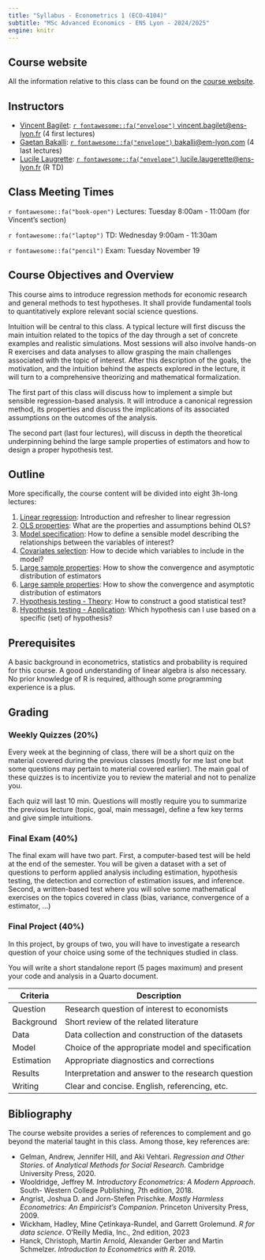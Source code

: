 ```yaml
---
title: "Syllabus - Econometrics 1 (ECO-4104)"
subtitle: "MSc Advanced Economics - ENS Lyon - 2024/2025"
engine: knitr
---
```


## Course website

All the information relative to this class can be found on the [course website]().

## Instructors

-   [Vincent Bagilet](https://vincentbagilet.github.io/): [`r fontawesome::fa("envelope")` vincent.bagilet\@ens-lyon.fr](mailto:vincent.bagilet@ens-lyon.fr){.email} (4 first lectures)
-   [Gaetan Bakalli](https://gaetanbakalli.com/): [`r fontawesome::fa("envelope")` bakalli\@em-lyon.com](mailto:bakalli@em-lyon.com){.email} (4 last lectures)
-   [Lucile Laugrette](https://sites.google.com/view/lucilelaugerette/home): [`r fontawesome::fa("envelope")` lucile.laugerette\@ens-lyon.fr](mailto:lucile.laugerette@ens-lyon.fr){.email} (R TD)

## Class Meeting Times

`r fontawesome::fa("book-open")` Lectures: Tuesday 8:00am - 11:00am (for Vincent's section)

`r fontawesome::fa("laptop")` TD: Wednesday 9:00am - 11:30am

`r fontawesome::fa("pencil")` Exam: Tuesday November 19

## Course Objectives and Overview

This course aims to introduce regression methods for economic research and general methods to test hypotheses. It shall provide fundamental tools to quantitatively explore relevant social science questions.

Intuition will be central to this class. A typical lecture will first discuss the main intuition related to the topics of the day through a set of concrete examples and realistic simulations. Most sessions will also involve hands-on R exercises and data analyses to allow grasping the main challenges associated with the topic of interest. After this description of the goals, the motivation, and the intuition behind the aspects explored in the lecture, it will turn to a comprehensive theorizing and mathematical formalization.

The first part of this class will discuss how to implement a simple but sensible regression-based analysis. It will introduce a canonical regression method, its properties and discuss the implications of its associated assumptions on the outcomes of the analysis.

The second part (last four lectures), will discuss in depth the theoretical underpinning behind the large sample properties of estimators and how to design a proper hypothesis test.

## Outline

More specifically, the course content will be divided into eight 3h-long lectures:

1.  [Linear regression](lect/lect_1_linear_regression.qmd): Introduction and refresher to linear regression
2.  [OLS properties](lect/lect_2_ols_properties.qmd): What are the properties and assumptions behind OLS?
3.  [Model specification](lect/lect_3_specification.qmd): How to define a sensible model describing the relationships between the variables of interest?
4.  [Covariates selection](lect/lect_4_selection.qmd): How to decide which variables to include in the model?
5.   [Large sample properties](lect/lect_5_6.qmd): How to show the convergence and asymptotic distribution of estimators
6.  [Large sample properties](lect/lect_5_6.qmd): How to show the convergence and asymptotic distribution of estimators
7.  [Hypothesis testing - Theory](lect/lect_7.qmd): How to construct a good statistical test?
8.  [Hypothesis testing - Application](8_test_app.qmd): Which hypothesis can I use based on a specific (set) of hypothesis?

## Prerequisites

A basic background in econometrics, statistics and probability is required for this course. A good understanding of linear algebra is also necessary. No prior knowledge of R is required, although some programming experience is a plus.

## Grading

### Weekly Quizzes (20%)

Every week at the beginning of class, there will be a short quiz on the material covered during the previous classes (mostly for me last one but some questions may pertain to material covered earlier). The main goal of these quizzes is to incentivize you to review the material and not to penalize you.

Each quiz will last 10 min. Questions will mostly require you to summarize the previous lecture (topic, goal, main message), define a few key terms and give simple intuitions.

### Final Exam (40%)

The final exam will have two part. First, a computer-based test will be held at the end of the semester. You will be given a dataset with a set of questions to perform applied analysis including estimation, hypothesis testing, the detection and correction of estimation issues, and inference. Second, a written-based test where you will solve some mathematical exercises on the topics covered in class (bias, variance, convergence of a estimator, ...)

### Final Project (40%)

In this project, by groups of two, you will have to investigate a research question of your choice using some of the techniques studied in class.

You will write a short standalone report (5 pages maximum) and present your code and analysis in a Quarto document.

| Criteria   | Description                                        |
|------------|----------------------------------------------------|
| Question   | Research question of interest to economists        |
| Background | Short review of the related literature             |
| Data       | Data collection and construction of the datasets   |
| Model      | Choice of the appropriate model and specification  |
| Estimation | Appropriate diagnostics and corrections            |
| Results    | Interpretation and answer to the research question |
| Writing    | Clear and concise. English, referencing, etc.      |

## Bibliography

The course website provides a series of references to complement and go beyond the material taught in this class. Among those, key references are:

-   Gelman, Andrew, Jennifer Hill, and Aki Vehtari. *Regression and Other Stories*. of *Analytical Methods for Social Research*. Cambridge University Press, 2020.
-   Wooldridge, Jeffrey M. *Introductory Econometrics: A Modern Approach*. South- Western College Publishing, 7th edition, 2018.
-   Angrist, Joshua D. and Jorn-Stefen Prischke. *Mostly Harmless Econometrics: An Empiricist's Companion*. Princeton University Press, 2009.
-   Wickham, Hadley, Mine Çetinkaya-Rundel, and Garrett Grolemund. *R for data science*. O'Reilly Media, Inc., 2nd edition, 2023
-   Hanck, Christoph, Martin Arnold, Alexander Gerber and Martin Schmelzer. *Introduction to Econometrics with R*. 2019.
